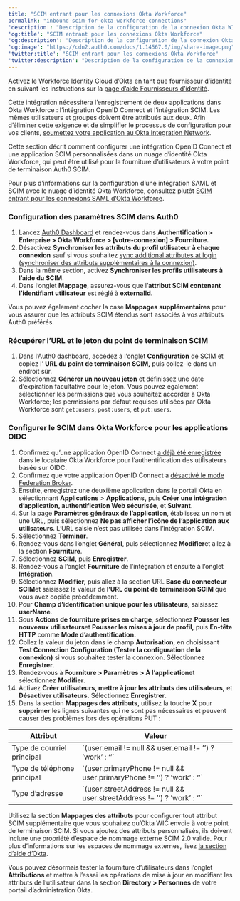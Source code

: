 ```yaml
---
title: "SCIM entrant pour les connexions Okta Workforce"
permalink: "inbound-scim-for-okta-workforce-connections"
'description': "Description de la configuration de la connexion Okta WIC avec OpenID SCIM"
'og:title': "SCIM entrant pour les connexions Okta Workforce"
'og:description': "Description de la configuration de la connexion Okta WIC avec OpenID SCIM"
'og:image': "https://cdn2.auth0.com/docs/1.14567.0/img/share-image.png"
'twitter:title': "SCIM entrant pour les connexions Okta Workforce"
'twitter:description': "Description de la configuration de la connexion Okta WIC avec OpenID SCIM"
---
```


<Card title="Avant de commencer">

Activez le Workforce Identity Cloud d’Okta en tant que fournisseur d’identité en suivant les instructions sur la [page d’aide Fournisseurs d’identité](/docs/fr-ca/authenticate/identity-providers/enterprise-identity-providers/okta).

Cette intégration nécessitera l’enregistrement de deux applications dans Okta Workforce : l’intégration OpenID Connect et l’intégration SCIM. Les mêmes utilisateurs et groupes doivent être attribués aux deux. Afin d’éliminer cette exigence et de simplifier le processus de configuration pour vos clients, [soumettez votre application au Okta Integration Network](https://developer.okta.com/docs/guides/submit-app-overview/%20).

</Card>

Cette section décrit comment configurer une intégration <Tooltip href="/docs/fr-ca/glossary?term=openid" tip="OpenID
Norme ouverte d’authentification qui permet aux applications de vérifier l’identité des utilisateurs sans avoir à collecter leurs informations de connexion." cta="Voir le glossaire">OpenID</Tooltip> Connect et une application SCIM personnalisées dans un nuage d’identité Okta Workforce, qui peut être utilisé pour la fourniture d’utilisateurs à votre point de terminaison Auth0 SCIM.

Pour plus d’informations sur la configuration d’une intégration <Tooltip href="/docs/fr-ca/glossary?term=security-assertion-markup-language" tip="Security Assertion Markup Language (SAML)
Protocole normalisé permettant à deux parties d’échanger des informations d’authentification sans mot de passe." cta="Voir le glossaire">SAML</Tooltip> et SCIM avec le nuage d’identité Okta Workforce, consultez plutôt [SCIM entrant pour les connexions SAML d’Okta Workforce](/docs/fr-ca/authenticate/protocols/scim/inbound-scim-for-okta-workforce-saml-connections).

### Configuration des paramètres SCIM dans Auth0

1. Lancez [Auth0 Dashboard](https://manage.auth0.com/#/) et rendez-vous dans **Authentification > Enterprise > Okta Workforce > [votre-connexion] > Fourniture.**
2. Désactivez **Synchroniser les attributs du profil utilisateur à chaque connexion** sauf si vous souhaitez [sync additional attributes at login (synchroniser des attributs supplémentaires à la connexion)](/docs/fr-ca/authenticate/protocols/scim/configure-inbound-scim).
3. Dans la même section, activez **Synchroniser les profils utilisateurs à l’aide du SCIM**.
4. Dans l’onglet **Mappage**, assurez-vous que l’**attribut SCIM contenant l’identifiant utilisateur** est réglé à **externalId**.

Vous pouvez également cocher la case **Mappages supplémentaires** pour vous assurer que les attributs SCIM étendus sont associés à vos attributs Auth0 préférés.

### Récupérer l’URL et le jeton du point de terminaison SCIM

1. Dans l’Auth0 dashboard, accédez à l’onglet **Configuration** de SCIM et copiez l’ **URL du point de terminaison SCIM,** puis collez-le dans un endroit sûr.
2. Sélectionnez **Générer un nouveau jeton** et définissez une date d’expiration facultative pour le jeton. Vous pouvez également sélectionner les permissions que vous souhaitez accorder à Okta Workforce; les permissions par défaut requises utilisées par Okta Workforce sont `get:users`, `post:users`, et `put:users`.

### Configurer le SCIM dans Okta Workforce pour les applications OIDC

1. Confirmez qu’une application OpenID Connect [a déjà été enregistrée](https://help.okta.com/en-us/content/topics/apps/apps_app_integration_wizard_oidc.htm) dans le locataire Okta Workforce pour l’authentification des utilisateurs basée sur OIDC.
2. Confirmez que votre application OpenID Connect a [désactivé le mode Federation Broker](https://help.okta.com/en-us/content/topics/apps/apps-fbm-main.htm).
3. Ensuite, enregistrez une deuxième application dans le portail Okta en sélectionnant **Applications** > **Applications,** puis **Créer une intégration d’application, authentification Web sécurisée**, et **Suivant**.
4. Sur la page **Paramètres généraux de l’application**, établissez un nom et une URL, puis sélectionnez **Ne pas afficher l’icône de l’application aux utilisateurs**. L’URL saisie n’est pas utilisée dans l’intégration SCIM.
5. Sélectionnez **Terminer**.
6. Rendez-vous dans l’onglet **Général**, puis sélectionnez **Modifier**et allez à la section **Fourniture**.
7. Sélectionnez **SCIM,** puis **Enregistrer**.
8. Rendez-vous à l’onglet **Fourniture** de l’intégration et ensuite à l’onglet **Intégration**.
9. Sélectionnez **Modifier,** puis allez à la section URL **Base du connecteur SCIM**et saisissez la valeur de **l’URL du point de terminaison SCIM** que vous avez copiée précédemment.
10. Pour **Champ d’identification unique pour les utilisateurs**, saisissez **userName**.
11. Sous **Actions de fourniture prises en charge**, sélectionnez **Pousser les nouveaux utilisateurs**et **Pousser les mises à jour de profil,** puis **En-tête HTTP** comme **Mode d’authentification.**
12. Collez la valeur du jeton dans le champ **Autorisation**, en choisissant **Test Connection Configuration (Tester la configuration de la connexion)** si vous souhaitez tester la connexion. Sélectionnez **Enregistrer**.
13. Rendez-vous à **Fourniture > Paramètres > À l’application**et sélectionnez **Modifier**.
14. Activez **Créer utilisateurs, mettre à jour les attributs des utilisateurs,** et **Désactiver utilisateurs.** Sélectionnez **Enregistrer**.
15. Dans la section **Mappages des attributs**, utilisez la touche **X** pour **supprimer** les lignes suivantes qui ne sont pas nécessaires et peuvent causer des problèmes lors des opérations PUT :

<table class="table"><thead>
<tr>
<th>Attribut</th>
<th>Valeur</th>
</tr>
</thead>
<tbody>
<tr>
<td>Type de courriel principal</td>
<td>`(user.email != null &amp;&amp; user.email != ’’) ? ’work’ : ‘’`</td>
</tr>
<tr>
<td>Type de téléphone principal</td>
<td>`(user.primaryPhone != null &amp;&amp; user.primaryPhone != ’’) ? ’work’ : ‘’`</td>
</tr>
<tr>
<td>Type d’adresse</td>
<td>`(user.streetAddress != null &amp;&amp; user.streetAddress != ’’) ? ’work’ : ‘’`</td>
</tr>
</tbody>
</table>

Utilisez la section **Mappages des attributs** pour configurer tout attribut SCIM supplémentaire que vous souhaitez qu’Okta WIC envoie à votre point de terminaison SCIM. Si vous ajoutez des attributs personnalisés, ils doivent inclure une propriété d’espace de nommage externe SCIM 2.0 valide. Pour plus d’informations sur les espaces de nommage externes, lisez [la section d’aide d’Okta](https://support.okta.com/help/s/article/Receiving-Invalid-externalNamespace-task-error-when-assigning-a-user-to-a-SCIMenabled-application).

Vous pouvez désormais tester la fourniture d’utilisateurs dans l’onglet **Attributions** et mettre à l’essai les opérations de mise à jour en modifiant les attributs de l’utilisateur dans la section **Directory > Personnes** de votre portail d’administration Okta.